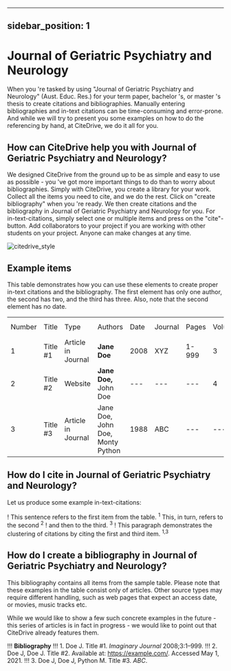 
---
sidebar_position: 1
---

# Journal of Geriatric Psychiatry and Neurology

When you 're tasked by using "Journal of Geriatric Psychiatry and Neurology" (Aust. Educ. Res.) for your term paper, bachelor 's, or master 's thesis to create citations and bibliographies.
Manually entering bibliographies and in-text citations can be time-consuming and error-prone. And while we will try to present you some examples on how to do the referencing by hand, at CiteDrive, we do it all for you.

<!---
## About  Journal of Geriatric Psychiatry and Neurology

* Title: Journal of Geriatric Psychiatry and Neurology
* Short Title (Id): Aust. Educ. Res.)
* Authors: Journal of Geriatric Psychiatry and Neurology
* Download: Journal of Geriatric Psychiatry and Neurology
 --->

## How can CiteDrive help you with Journal of Geriatric Psychiatry and Neurology?

We designed CiteDrive from the ground up to be as simple and easy to use as possible - you 've got more important things to do than to worry about bibliographies. Simply with CiteDrive, you create a library for your work. Collect all the items you need to cite, and we do the rest. Click on "create bibliography" when you 're ready. We then create citations and the bibliography in Journal of Geriatric Psychiatry and Neurology for you. For in-text-citations, simply select one or multiple items and press on the "cite"-button. Add collaborators to your project if you are working with other students on your project. Anyone can make changes at any time.


![citedrive_style](images/journal-of-geriatric-psychiatry-and-neurology.svg "Choose Journal of Geriatric Psychiatry and Neurology in the CiteDrive App")


## Example items

This table demonstrates how you can use these elements to create proper in-text citations and the bibliography. The first element has only one author, the second has two, and the third has three. Also, note that the second element has no date.


<table>
  <tr>
   <td>Number
   </td>
   <td>Title
   </td>
   <td>Type
   </td>
   <td>Authors
   </td>
   <td>Date
   </td>
   <td>Journal
   </td>
   <td>Pages
   </td>
   <td>Volume
   </td>
   <td>Issue
   </td>
   <td>Access Date
   </td>
  </tr>
  <tr>
   <td>1
   </td>
   <td>Title #1
   </td>
   <td>Article in Journal
   </td>
   <td><strong>Jane Doe</strong>
   </td>
   <td>2008
   </td>
   <td>XYZ
   </td>
   <td>1-999
   </td>
   <td>3
   </td>
   <td>2
   </td>
   <td>--
   </td>
  </tr>
  <tr>
   <td>
2
   </td>
   <td>Title #2
   </td>
   <td>Website
   </td>
   <td><strong>Jane Doe, </strong>John Doe
   </td>
   <td>---
   </td>
   <td>---
   </td>
   <td>---
   </td>
   <td>4
   </td>
   <td>---
   </td>
   <td>2020-05-01
   </td>
  </tr>
  <tr>
   <td>3
   </td>
   <td>Title #3
   </td>
   <td>Article in Journal
   </td>
   <td>Jane Doe, John Doe, Monty Python
   </td>
   <td>1988
   </td>
   <td>ABC
   </td>
   <td>---
   </td>
   <td>---
   </td>
   <td>16
   </td>
   <td>---
   </td>
  </tr>
</table>



## How do I cite in  Journal of Geriatric Psychiatry and Neurology?

Let us produce some example in-text-citations:

! This sentence refers to the first item from the table. <sup>1</sup> This, in turn, refers to the second <sup>2</sup>
! and then to the third.  <sup>3</sup>
! This paragraph demonstrates the clustering of citations by citing the first and third item. <sup>1,3</sup>



## How do I create a bibliography in Journal of Geriatric Psychiatry and Neurology?

This bibliography contains all items from the sample table. Please note that these examples in the table consist only of articles. Other source types may require different handling, such as web pages that expect an access date, or movies, music tracks etc.

While we would like to show a few such concrete examples in the future - this series of articles is in fact in progress - we would like to point out that CiteDrive already features them.


!!! **Bibliography**
!!! 1. Doe J. Title #1. <i>Imaginary Journal</i> 2008;3:1–999.
!!! 2. Doe J, Doe J. Title #2. Available at: https://example.com/. Accessed May 1, 2021.
!!! 3. Doe J, Doe J, Python M. Title #3. <i>ABC</i>.


```
        